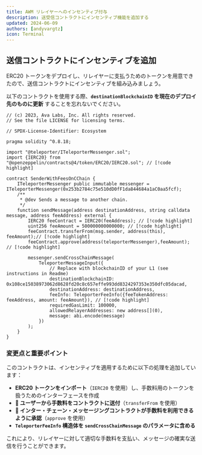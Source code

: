 ```yaml
---
title: AWM リレイヤーへのインセンティブ付与  
description: 送受信コントラクトにインセンティブ機能を追加する  
updated: 2024-06-09  
authors: [andyvargtz]  
icon: Terminal  
---
```


## 送信コントラクトにインセンティブを追加  

ERC20 トークンをデプロイし、リレイヤーに支払うためのトークンを用意できたので、送信コントラクトにインセンティブを組み込みましょう。  

以下のコントラクトを使用する際、**`destinationBlockchainID` を現在のデプロイ先のものに更新** することを忘れないでください。

```solidity title="contracts/interchain-messaging/incentivize-relayer/senderWithFees.sol"
// (c) 2023, Ava Labs, Inc. All rights reserved.
// See the file LICENSE for licensing terms.

// SPDX-License-Identifier: Ecosystem

pragma solidity ^0.8.18;

import "@teleporter/ITeleporterMessenger.sol";
import {IERC20} from "@openzeppelin/contracts@4/token/ERC20/IERC20.sol"; // [!code highlight]

contract SenderWithFeesOnCChain {
    ITeleporterMessenger public immutable messenger = ITeleporterMessenger(0x253b2784c75e510dD0fF1da844684a1aC0aa5fcf);
    /**
     * @dev Sends a message to another chain.
     */
    function sendMessage(address destinationAddress, string calldata message, address feeAddress) external {
        IERC20 feeContract = IERC20(feeAddress); // [!code highlight]
        uint256 feeAmount = 500000000000000; // [!code highlight]
        feeContract.transferFrom(msg.sender, address(this), feeAmount);// [!code highlight]
        feeContract.approve(address(teleporterMessenger),feeAmount); // [!code highlight]

        messenger.sendCrossChainMessage(
            TeleporterMessageInput({
                // Replace with blockchainID of your L1 (see instructions in Readme)
                destinationBlockchainID: 0x108ce15038973062d8628fd20c8c657effe993dd8324297353e350dfc05dacad,
                destinationAddress: destinationAddress,
                feeInfo: TeleporterFeeInfo({feeTokenAddress: feeAddress, amount: feeAmount}), // [!code highlight]
                requiredGasLimit: 100000,
                allowedRelayerAddresses: new address[](0),
                message: abi.encode(message)
            })
        );
    }
}
```

### 変更点と重要ポイント  

このコントラクトは、インセンティブを適用するために以下の処理を追加しています：

- **ERC20 トークンをインポート**（`IERC20` を使用）し、手数料用のトークンを扱うためのインターフェースを作成  
- **📜 ユーザーから手数料をコントラクトに送付**（`transferFrom` を使用）  
- **📜 インター・チェーン・メッセージングコントラクトが手数料を利用できるように承認**（`approve` を使用）  
- **`TeleporterFeeInfo` 構造体を `sendCrossChainMessage` のパラメータに含める**  

これにより、リレイヤーに対して適切な手数料を支払い、メッセージの確実な送信を行うことができます。